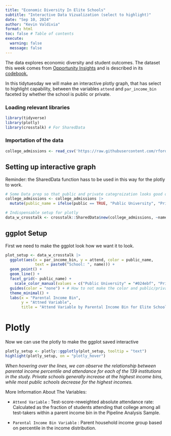 ```yaml
---
title: "Economic Diversity In Elite Schools"
subtitle: "Interactive Data Vizualization (select to highlight)"
date: "Sep 10, 2024"
author: "Kevin Valdivia"
format: html
toc: false # Table of contents
execute: 
  warning: false
  message: false
---
```


The data explores economic diversity and student outcomes. The dataset this week comes from [Opportunity Insights](https://opportunityinsights.org/data/) and is described in its [codebook.](https://opportunityinsights.org/wp-content/uploads/2023/07/CollegeAdmissions_Codebook.pdf)

In this tidytuesday we will make an interactive plotly graph, that has select to highlight capability, between the variables `attend` and `par_income_bin` faceted by whether the school is public or private.

### Loading relevant libraries

```r
library(tidyverse)
library(plotly)
library(crosstalk) # For SharedData
```

### Importation of the data

```r
college_admissions <- read_csv('https://raw.githubusercontent.com/rfordatascience/tidytuesday/master/data/2024/2024-09-10/college_admissions.csv')
```

## Setting up interactive graph

::: {.callout-note title="Plotly & Crosstalk::SharedData"}
Reminder: the SharedData function hass to be used in this way for the plotly to work.
:::

```r
# Some Data prep so that public and private categroization looks good on the graph
college_admissions <- college_admissions |>
  mutate(public_name = ifelse(public == TRUE, "Public University", "Private University"))

# Indispensable setup for plotly
data_w_crosstalk <- crosstalk::SharedData$new(college_admissions, ~name)
```

## ggplot Setup

First we need to make the ggplot look how we want it to look.

```r
plot_setup <- data_w_crosstalk |> 
  ggplot(aes(x = par_income_bin, y = attend, color = public_name,
             text = paste0("School: ", name))) +
  geom_point() +
  geom_line() +
  facet_grid(~ public_name) +
    scale_color_manual(values = c("Public University" = "#024ebf", "Private University" = "#bf0202")) +  # Custom colors
  guides(color = "none") + # How to not make the color and public/private appear
  theme_minimal() +
  labs(x = "Parental Income Bin",
       y = "Attned Variable",
       title = "Attend Variable by Parental Income Bin for Elite Schools")
```

# Plotly

Now we can use the plotly to make the ggplot saved interactive

```r
plotly_setup <- plotly::ggplotly(plot_setup, tooltip = "text")
highlight(plotly_setup, on = "plotly_hover")
```

*When hovering over the lines, we can observe the relationship between parental income percentile and attendance for each of the 139 institutions in the study. Private schools generally increase at the highest income bins, while most public schools decrease for the highest incomes.*

More Information About The Variables:

-   `Attend Variable` : Test-score-reweighted absolute attendance rate: Calculated as the fraction of students attending that college among all test-takers within a parent income bin in the Pipeline Analysis Sample.

-   `Parental Income Bin Variable` : Parent household income group based on percentile in the income distribution.
